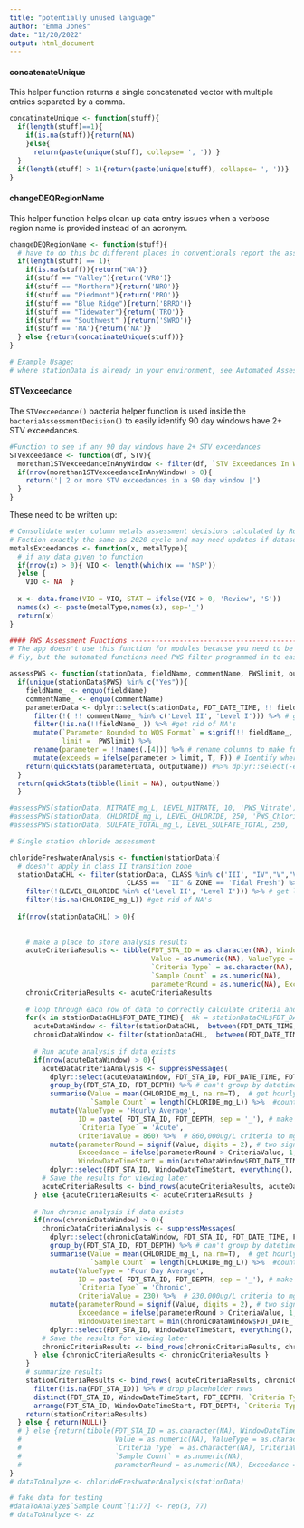 ```yaml
---
title: "potentially unused language"
author: "Emma Jones"
date: "12/20/2022"
output: html_document
---
```

#### concatenateUnique

This helper function returns a single concatenated vector with multiple entries separated by a comma.

```r
concatinateUnique <- function(stuff){
  if(length(stuff)==1){
    if(is.na(stuff)){return(NA)
    }else{
      return(paste(unique(stuff), collapse= ', ')) }
  } 
  if(length(stuff) > 1){return(paste(unique(stuff), collapse= ', '))}
}

```

#### changeDEQRegionName

This helper function helps clean up data entry issues when a verbose region name is provided instead of an acronym.

```r
changeDEQRegionName <- function(stuff){
  # have to do this bc different places in conventionals report the assessment region over sample region
  if(length(stuff) == 1){
    if(is.na(stuff)){return("NA")}
    if(stuff == "Valley"){return('VRO')}
    if(stuff == "Northern"){return('NRO')}
    if(stuff == "Piedmont"){return('PRO')}
    if(stuff == "Blue Ridge"){return('BRRO')}
    if(stuff == "Tidewater"){return('TRO')}
    if(stuff == "Southwest" ){return('SWRO')}
    if(stuff == 'NA'){return('NA')}
  } else {return(concatinateUnique(stuff))}
}

# Example Usage:
# where stationData is already in your environment, see Automated Assessment for environment set up help

```


#### STVexceedance

The `STVexceedance()` bacteria helper function is used inside the `bacteriaAssessmentDecision()` to easily identify 90 day windows have 2+ STV exceedances.

```r
#Function to see if any 90 day windows have 2+ STV exceedances
STVexceedance <- function(df, STV){
  morethan1STVexceedanceInAnyWindow <- filter(df, `STV Exceedances In Window` >= 2)
  if(nrow(morethan1STVexceedanceInAnyWindow) > 0){
    return('| 2 or more STV exceedances in a 90 day window |')
  }
}
```














These need to be written up:

```r

# Consolidate water column metals assessment decisions calculated by Roger Stewart
# Fuction exactly the same as 2020 cycle and may need updates if dataset changes
metalsExceedances <- function(x, metalType){
  # if any data given to function
  if(nrow(x) > 0){ VIO <- length(which(x == 'NSP')) 
  }else {
    VIO <- NA  }
  
  x <- data.frame(VIO = VIO, STAT = ifelse(VIO > 0, 'Review', 'S'))
  names(x) <- paste(metalType,names(x), sep='_')
  return(x)
}

```

```r
#### PWS Assessment Functions ---------------------------------------------------------------------------------------------------
# The app doesn't use this function for modules because you need to be able to toggle assessment on/off with WQS adjustment on the
# fly, but the automated functions need PWS filter programmed in to ease automating over thousands of sites

assessPWS <- function(stationData, fieldName, commentName, PWSlimit, outputName){
  if(unique(stationData$PWS) %in% c("Yes")){
    fieldName_ <- enquo(fieldName)
    commentName_ <- enquo(commentName)
    parameterData <- dplyr::select(stationData, FDT_DATE_TIME, !! fieldName_, !! commentName_) %>%
      filter(!( !! commentName_ %in% c('Level II', 'Level I'))) %>% # get lower levels out
      filter(!is.na(!!fieldName_ )) %>% #get rid of NA's
      mutate(`Parameter Rounded to WQS Format` = signif(!! fieldName_, digits = 2),  # two significant figures based on WQS https://law.lis.virginia.gov/admincode/title9/agency25/chapter260/section140/
             limit =  PWSlimit) %>%
      rename(parameter = !!names(.[4])) %>% # rename columns to make functions easier to apply
      mutate(exceeds = ifelse(parameter > limit, T, F)) # Identify where above WQS limit
    return(quickStats(parameterData, outputName)) #%>% dplyr::select(-ends_with('STAT')))    
  }
  return(quickStats(tibble(limit = NA), outputName))
  }

#assessPWS(stationData, NITRATE_mg_L, LEVEL_NITRATE, 10, 'PWS_Nitrate')
#assessPWS(stationData, CHLORIDE_mg_L, LEVEL_CHLORIDE, 250, 'PWS_Chloride')
#assessPWS(stationData, SULFATE_TOTAL_mg_L, LEVEL_SULFATE_TOTAL, 250, 'PWS_Total_Sulfate')


```


```r



# Single station chloride assessment

chlorideFreshwaterAnalysis <- function(stationData){
  # doesn't apply in class II transition zone
  stationDataCHL <- filter(stationData, CLASS %in% c('III', "IV","V","VI","VII") |
                             CLASS ==  "II" & ZONE == 'Tidal Fresh') %>% 
    filter(!(LEVEL_CHLORIDE %in% c('Level II', 'Level I'))) %>% # get lower levels out
    filter(!is.na(CHLORIDE_mg_L)) #get rid of NA's
  
  if(nrow(stationDataCHL) > 0){
    
    
    # make a place to store analysis results
    acuteCriteriaResults <- tibble(FDT_STA_ID = as.character(NA), WindowDateTimeStart = as.POSIXct(NA), FDT_DEPTH = as.numeric(NA),
                                   Value = as.numeric(NA), ValueType = as.character(NA), 
                                   `Criteria Type` = as.character(NA), CriteriaValue = as.numeric(NA), 
                                   `Sample Count` = as.numeric(NA), 
                                   parameterRound = as.numeric(NA), Exceedance = as.numeric(NA))
    chronicCriteriaResults <- acuteCriteriaResults
    
    # loop through each row of data to correctly calculate criteria and find any chronic scenarios
    for(k in stationDataCHL$FDT_DATE_TIME){  #k = stationDataCHL$FDT_DATE_TIME[1]
      acuteDataWindow <- filter(stationDataCHL,  between(FDT_DATE_TIME, k, k + hours(1)))
      chronicDataWindow <- filter(stationDataCHL,  between(FDT_DATE_TIME, k, k + days(4)))
      
      # Run acute analysis if data exists
      if(nrow(acuteDataWindow) > 0){
        acuteDataCriteriaAnalysis <- suppressMessages( 
          dplyr::select(acuteDataWindow, FDT_STA_ID, FDT_DATE_TIME, FDT_DEPTH, CHLORIDE_mg_L) %>% 
          group_by(FDT_STA_ID, FDT_DEPTH) %>% # can't group by datetime or summary can't happen
          summarise(Value = mean(CHLORIDE_mg_L, na.rm=T),  # get hourly average
                    `Sample Count` = length(CHLORIDE_mg_L)) %>%  #count sample that made up average
          mutate(ValueType = 'Hourly Average',
                 ID = paste( FDT_STA_ID, FDT_DEPTH, sep = '_'), # make a uniqueID in case >1 sample for given datetime
                 `Criteria Type` = 'Acute', 
                 CriteriaValue = 860) %>%  # 860,000ug/L criteria to mg/L
          mutate(parameterRound = signif(Value, digits = 2), # two significant figures based on WQS https://law.lis.virginia.gov/admincode/title9/agency25/chapter260/section140/
                 Exceedance = ifelse(parameterRound > CriteriaValue, 1, 0 ), # use 1/0 to easily summarize multiple results later
                 WindowDateTimeStart = min(acuteDataWindow$FDT_DATE_TIME)) %>% 
          dplyr::select(FDT_STA_ID, WindowDateTimeStart, everything(), -ID) )
        # Save the results for viewing later
        acuteCriteriaResults <- bind_rows(acuteCriteriaResults, acuteDataCriteriaAnalysis) 
      } else {acuteCriteriaResults <- acuteCriteriaResults }
      
      # Run chronic analysis if data exists
      if(nrow(chronicDataWindow) > 0){
        chronicDataCriteriaAnalysis <- suppressMessages( 
          dplyr::select(chronicDataWindow, FDT_STA_ID, FDT_DATE_TIME, FDT_DEPTH, CHLORIDE_mg_L) %>% 
          group_by(FDT_STA_ID, FDT_DEPTH) %>% # can't group by datetime or summary can't happen
          summarise(Value = mean(CHLORIDE_mg_L, na.rm=T),  # get hourly average
                    `Sample Count` = length(CHLORIDE_mg_L)) %>%  #count sample that made up average
          mutate(ValueType = 'Four Day Average',
                 ID = paste( FDT_STA_ID, FDT_DEPTH, sep = '_'), # make a uniqueID in case >1 sample for given datetime
                 `Criteria Type` = 'Chronic', 
                 CriteriaValue = 230) %>%  # 230,000ug/L criteria to mg/L
          mutate(parameterRound = signif(Value, digits = 2), # two significant figures based on WQS https://law.lis.virginia.gov/admincode/title9/agency25/chapter260/section140/
                 Exceedance = ifelse(parameterRound > CriteriaValue, 1, 0 ), # use 1/0 to easily summarize multiple results later
                 WindowDateTimeStart = min(chronicDataWindow$FDT_DATE_TIME)) %>% 
          dplyr::select(FDT_STA_ID, WindowDateTimeStart, everything(), -ID) )
        # Save the results for viewing later
        chronicCriteriaResults <- bind_rows(chronicCriteriaResults, chronicDataCriteriaAnalysis) 
      } else {chronicCriteriaResults <- chronicCriteriaResults }
    }
    # summarize results
    stationCriteriaResults <- bind_rows( acuteCriteriaResults, chronicCriteriaResults) %>% 
      filter(!is.na(FDT_STA_ID)) %>% # drop placeholder rows
      distinct(FDT_STA_ID, WindowDateTimeStart, FDT_DEPTH, `Criteria Type`, .keep_all = T) %>% # remove duplicates in case > 1 depth per datetime
      arrange(FDT_STA_ID, WindowDateTimeStart, FDT_DEPTH, `Criteria Type`)
    return(stationCriteriaResults)
  } else { return(NULL)}
  # } else {return(tibble(FDT_STA_ID = as.character(NA), WindowDateTimeStart = as.POSIXct(NA), FDT_DEPTH = as.numeric(NA),
  #                       Value = as.numeric(NA), ValueType = as.character(NA), 
  #                       `Criteria Type` = as.character(NA), CriteriaValue = as.numeric(NA), 
  #                       `Sample Count` = as.numeric(NA), 
  #                       parameterRound = as.numeric(NA), Exceedance = as.numeric(NA)) ) }
}
# dataToAnalyze <- chlorideFreshwaterAnalysis(stationData) 

# fake data for testing
#dataToAnalyze$`Sample Count`[1:77] <- rep(3, 77)
# dataToAnalyze <- zz

```

